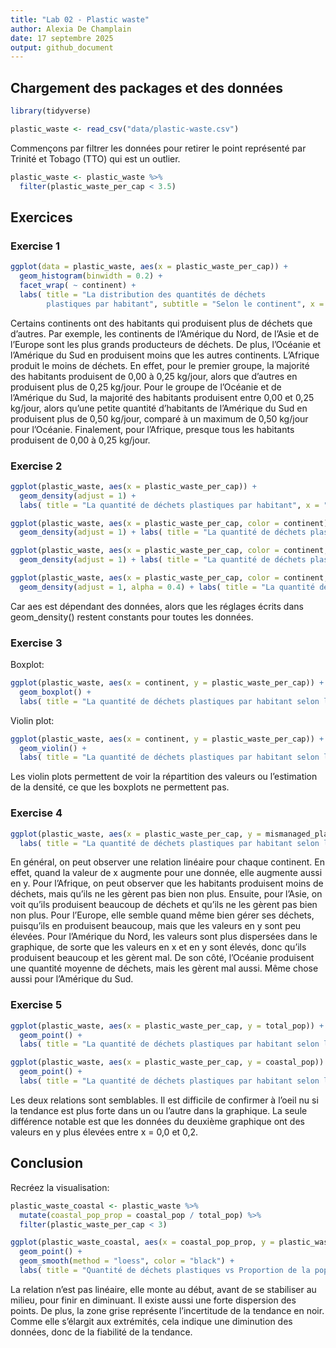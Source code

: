 ```yaml
---
title: "Lab 02 - Plastic waste"
author: Alexia De Champlain
date: 17 septembre 2025
output: github_document
---
```


## Chargement des packages et des données

```r
library(tidyverse) 
```

```r
plastic_waste <- read_csv("data/plastic-waste.csv")
```

Commençons par filtrer les données pour retirer le point représenté par Trinité et Tobago (TTO) qui est un outlier.

```r
plastic_waste <- plastic_waste %>%
  filter(plastic_waste_per_cap < 3.5)
```

## Exercices

### Exercise 1

```r
ggplot(data = plastic_waste, aes(x = plastic_waste_per_cap)) +
  geom_histogram(binwidth = 0.2) +
  facet_wrap( ~ continent) +
  labs( title = "La distribution des quantités de déchets 
        plastiques par habitant", subtitle = "Selon le continent", x = "Quantité de déchets plastiques par habitant", y = "Distribution")
```

Certains continents ont des habitants qui produisent plus de déchets que d'autres. Par exemple, les continents de l'Amérique du Nord, de l'Asie et de l'Europe sont les plus grands producteurs de déchets. De plus, l'Océanie et l'Amérique du Sud en produisent moins que les autres continents. L'Afrique produit le moins de déchets. En effet, pour le premier groupe, la majorité des habitants produisent de 0,00 à 0,25 kg/jour, alors que d'autres en produisent plus de 0,25 kg/jour. Pour le groupe de l'Océanie et de l'Amérique du Sud, la majorité des habitants produisent entre 0,00 et 0,25 kg/jour, alors qu'une petite quantité d'habitants de l'Amérique du Sud en produisent plus de 0,50 kg/jour, comparé à un maximum de 0,50 kg/jour pour l'Océanie. Finalement, pour l'Afrique, presque tous les habitants produisent de 0,00 à 0,25 kg/jour.

### Exercise 2

```r
ggplot(plastic_waste, aes(x = plastic_waste_per_cap)) +
  geom_density(adjust = 1) +
  labs( title = "La quantité de déchets plastiques par habitant", x = "Quantité de déchets plastiques par habitant", y = "Densité")

ggplot(plastic_waste, aes(x = plastic_waste_per_cap, color = continent)) + 
  geom_density(adjust = 1) + labs( title = "La quantité de déchets plastiques par habitant", subtitle = "Selon le continent", x = "Quantité de déchets plastiques par habitant", y = "Densité", color = "Continent")

ggplot(plastic_waste, aes(x = plastic_waste_per_cap, color = continent, fill = continent)) + 
  geom_density(adjust = 1) + labs( title = "La quantité de déchets plastiques par habitant", subtitle = "Selon le continent", x = "Quantité de déchets plastiques par habitant", y = "Densité", color = "Continent", fill = "Continent")

ggplot(plastic_waste, aes(x = plastic_waste_per_cap, color = continent, fill = continent)) + 
  geom_density(adjust = 1, alpha = 0.4) + labs( title = "La quantité de déchets plastiques par habitant", subtitle = "Selon le continent", x = "Quantité de déchets plastiques par habitant", y = "Densité", color = "Continent", fill = "Continent")
```

Car aes est dépendant des données, alors que les réglages écrits dans geom_density() restent constants pour toutes les données.

### Exercise 3

Boxplot:

```r
ggplot(plastic_waste, aes(x = continent, y = plastic_waste_per_cap)) +
  geom_boxplot() +
  labs( title = "La quantité de déchets plastiques par habitant selon le continent", x = "Continent", y = "Quantité de déchets plastiques par habitant")
```

Violin plot:

```r
ggplot(plastic_waste, aes(x = continent, y = plastic_waste_per_cap)) +
  geom_violin() +
  labs( title = "La quantité de déchets plastiques par habitant selon le continent", x = "Continent", y = "Quantité de déchets plastiques par habitant")
```

Les violin plots permettent de voir la répartition des valeurs ou l'estimation de la densité, ce que les boxplots ne permettent pas.

### Exercise 4


```r
ggplot(plastic_waste, aes(x = plastic_waste_per_cap, y = mismanaged_plastic_waste_per_cap, color = continent)) + geom_point() +
  labs( title = "La quantité de déchets plastiques par habitant selon la quantité de déchets non gérés par habitant", subtitle = "Selon le continent", x = "Quantité de déchets plastiques par habitant", y = "Quantité de déchets non gérés par habitant", color = "Continent")
```

En général, on peut observer une relation linéaire pour chaque continent. En effet, quand la valeur de x augmente pour une donnée, elle augmente aussi en y. Pour l'Afrique, on peut observer que les habitants produisent moins de déchets, mais qu'ils ne les gèrent pas bien non plus. Ensuite, pour l'Asie, on voit qu'ils produisent beaucoup de déchets et qu'ils ne les gèrent pas bien non plus. Pour l'Europe, elle semble quand même bien gérer ses déchets, puisqu'ils en produisent beaucoup, mais que les valeurs en y sont peu élevées. Pour l'Amérique du Nord, les valeurs sont plus dispersées dans le graphique, de sorte que les valeurs en x et en y sont élevés, donc qu'ils produisent beaucoup et les gèrent mal. De son côté, l'Océanie produisent une quantité moyenne de déchets, mais les gèrent mal aussi. Même chose aussi pour l'Amérique du Sud.

### Exercise 5

```r
ggplot(plastic_waste, aes(x = plastic_waste_per_cap, y = total_pop)) +
  geom_point() + 
  labs( title = "La quantité de déchets plastiques par habitant selon la population totale", x = "Quantité de déchets plastiques par habitant", y = "Population totale")

ggplot(plastic_waste, aes(x = plastic_waste_per_cap, y = coastal_pop)) +
  geom_point() + 
  labs( title = "La quantité de déchets plastiques par habitant selon la population côtière", x = "Quantité de déchets plastiques par habitant", y = "Population côtière")
```

Les deux relations sont semblables. Il est difficile de confirmer à l'oeil nu si la tendance est plus forte dans un ou l'autre dans la graphique. La seule différence notable est que les données du deuxième graphique ont des valeurs en y plus élevées entre x = 0,0 et 0,2.

## Conclusion

Recréez la visualisation:

```r
plastic_waste_coastal <- plastic_waste %>% 
  mutate(coastal_pop_prop = coastal_pop / total_pop) %>%
  filter(plastic_waste_per_cap < 3)

ggplot(plastic_waste_coastal, aes(x = coastal_pop_prop, y = plastic_waste_per_cap, color = continent)) +
  geom_point() +
  geom_smooth(method = "loess", color = "black") +
  labs( title = "Quantité de déchets plastiques vs Proportion de la population côtière", subtitle = "Selon le continent", x = "Proportion de la population côtière (Coastal / total population)", y = "Nombre de déchets plastiques par habitant", color = "Continent")
```

La relation n'est pas linéaire, elle monte au début, avant de se stabiliser au milieu, pour finir en diminuant. Il existe aussi une forte dispersion des points. De plus, la zone grise représente l'incertitude de la tendance en noir. Comme elle s'élargit aux extrémités, cela indique une diminution des données, donc de la fiabilité de la tendance.


